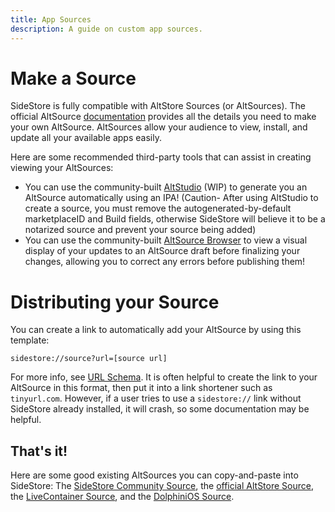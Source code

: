 ```yaml
---
title: App Sources
description: A guide on custom app sources.
---
```


# Make a Source

SideStore is fully compatible with AltStore Sources (or AltSources). The official AltSource [documentation](https://faq.altstore.io/developers/make-a-source) provides all the details you need to make your own AltSource. AltSources allow your audience to view, install, and update all your available apps easily.

Here are some recommended third-party tools that can assist in creating viewing your AltSources:
- You can use the community-built [AltStudio](https://altstudio.app/) (WIP) to generate you an AltSource automatically using an IPA! (Caution- After using AltStudio to create a source, you must remove the autogenerated-by-default marketplaceID and Build fields, otherwise SideStore will believe it to be a notarized source and prevent your source being added)
- You can use the community-built [AltSource Browser](https://altsource.by.lao.sb/browse/) to view a visual display of your updates to an AltSource draft before finalizing your changes, allowing you to correct any errors before publishing them!

# Distributing your Source

You can create a link to automatically add your AltSource by using this template: 
```
sidestore://source?url=[source url]
```
For more info, see [URL Schema](/docs/advanced/url-schema). It is often helpful to create the link to your AltSource in this format, then put it into a link shortener such as `tinyurl.com`. However, if a user tries to use a `sidestore://` link without SideStore already installed, it will crash, so some documentation may be helpful.

## That's it!

Here are some good existing AltSources you can copy-and-paste into SideStore: The [SideStore Community Source](https://github.com/SideStore/Community-Source), the [official AltStore Source](https://apps.altstore.io), the [LiveContainer Source](https://raw.githubusercontent.com/LiveContainer/LiveContainer/refs/heads/main/apps.json), and the [DolphiniOS Source](https://altstore.oatmealdome.me).
